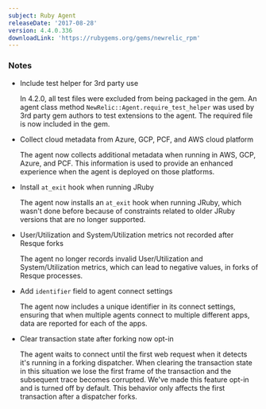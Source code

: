 ```yaml
---
subject: Ruby Agent
releaseDate: '2017-08-28'
version: 4.4.0.336
downloadLink: 'https://rubygems.org/gems/newrelic_rpm'
---
```


### Notes

* Include test helper for 3rd party use

  In 4.2.0, all test files were excluded from being packaged in the gem. An agent class method `NewRelic::Agent.require_test_helper` was used by 3rd party gem authors to test extensions to the agent. The required file is now included in the gem.
* Collect cloud metadata from Azure, GCP, PCF, and AWS cloud platform

  The agent now collects additional metadata when running in AWS, GCP, Azure, and PCF. This information is used to provide an enhanced experience when the agent is deployed on those platforms.
* Install `at_exit` hook when running JRuby

  The agent now installs an `at_exit` hook when running JRuby, which wasn't done before because of constraints related to older JRuby versions that are no longer supported.
* User/Utilization and System/Utilization metrics not recorded after Resque forks

  The agent no longer records invalid User/Utilization and System/Utilization metrics, which can lead to negative values, in forks of Resque processes.
* Add `identifier` field to agent connect settings

  The agent now includes a unique identifier in its connect settings, ensuring that when multiple agents connect to multiple different apps, data are reported for each of the apps.
* Clear transaction state after forking now opt-in

  The agent waits to connect until the first web request when it detects it's running in a forking dispatcher. When clearing the transaction state in this situation we lose the first frame of the transaction and the subsequent trace becomes corrupted. We've made this feature opt-in and is turned off by default. This behavior only affects the first transaction after a dispatcher forks.
